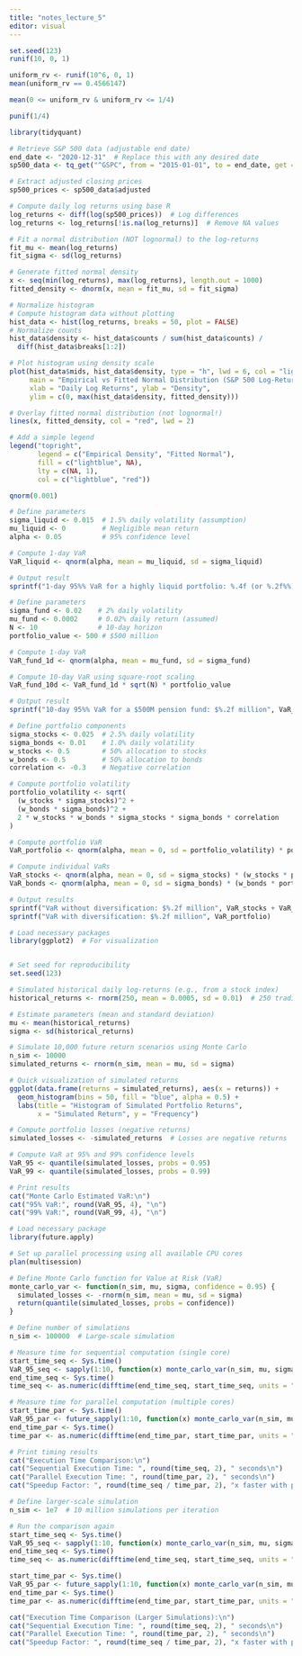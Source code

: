 ```yaml
---
title: "notes_lecture_5"
editor: visual
---
```


```r
set.seed(123)
runif(10, 0, 1)
```

```r
uniform_rv <- runif(10^6, 0, 1)
mean(uniform_rv == 0.4566147)
```

```r
mean(0 <= uniform_rv & uniform_rv <= 1/4)
```

```r
punif(1/4)
```

```r
library(tidyquant)
```

```r
# Retrieve S&P 500 data (adjustable end date)
end_date <- "2020-12-31"  # Replace this with any desired date
sp500_data <- tq_get("^GSPC", from = "2015-01-01", to = end_date, get = "stock.prices")

# Extract adjusted closing prices
sp500_prices <- sp500_data$adjusted

# Compute daily log returns using base R
log_returns <- diff(log(sp500_prices))  # Log differences
log_returns <- log_returns[!is.na(log_returns)]  # Remove NA values

# Fit a normal distribution (NOT lognormal) to the log-returns
fit_mu <- mean(log_returns)
fit_sigma <- sd(log_returns)

# Generate fitted normal density
x <- seq(min(log_returns), max(log_returns), length.out = 1000)
fitted_density <- dnorm(x, mean = fit_mu, sd = fit_sigma)

# Normalize histogram
# Compute histogram data without plotting
hist_data <- hist(log_returns, breaks = 50, plot = FALSE)
# Normalize counts
hist_data$density <- hist_data$counts / sum(hist_data$counts) / 
  diff(hist_data$breaks[1:2])  

# Plot histogram using density scale
plot(hist_data$mids, hist_data$density, type = "h", lwd = 6, col = "lightblue", 
     main = "Empirical vs Fitted Normal Distribution (S&P 500 Log-Returns)", 
     xlab = "Daily Log Returns", ylab = "Density", 
     ylim = c(0, max(hist_data$density, fitted_density)))

# Overlay fitted normal distribution (not lognormal!)
lines(x, fitted_density, col = "red", lwd = 2)

# Add a simple legend
legend("topright", 
       legend = c("Empirical Density", "Fitted Normal"), 
       fill = c("lightblue", NA), 
       lty = c(NA, 1), 
       col = c("lightblue", "red"))

```
```r
qnorm(0.001)
```

```r
# Define parameters
sigma_liquid <- 0.015  # 1.5% daily volatility (assumption)
mu_liquid <- 0         # Negligible mean return
alpha <- 0.05          # 95% confidence level

# Compute 1-day VaR
VaR_liquid <- qnorm(alpha, mean = mu_liquid, sd = sigma_liquid)

# Output result
sprintf("1-day 95%% VaR for a highly liquid portfolio: %.4f (or %.2f%%)", VaR_liquid, VaR_liquid * 100)
```

```r
# Define parameters
sigma_fund <- 0.02    # 2% daily volatility
mu_fund <- 0.0002     # 0.02% daily return (assumed)
N <- 10               # 10-day horizon
portfolio_value <- 500 # $500 million

# Compute 1-day VaR
VaR_fund_1d <- qnorm(alpha, mean = mu_fund, sd = sigma_fund)

# Compute 10-day VaR using square-root scaling
VaR_fund_10d <- VaR_fund_1d * sqrt(N) * portfolio_value

# Output result
sprintf("10-day 95%% VaR for a $500M pension fund: $%.2f million", VaR_fund_10d)
```

```r

# Define portfolio components
sigma_stocks <- 0.025  # 2.5% daily volatility
sigma_bonds <- 0.01    # 1.0% daily volatility
w_stocks <- 0.5        # 50% allocation to stocks
w_bonds <- 0.5         # 50% allocation to bonds
correlation <- -0.3    # Negative correlation

# Compute portfolio volatility
portfolio_volatility <- sqrt(
  (w_stocks * sigma_stocks)^2 +
  (w_bonds * sigma_bonds)^2 +
  2 * w_stocks * w_bonds * sigma_stocks * sigma_bonds * correlation
)

# Compute portfolio VaR
VaR_portfolio <- qnorm(alpha, mean = 0, sd = portfolio_volatility) * portfolio_value

# Compute individual VaRs
VaR_stocks <- qnorm(alpha, mean = 0, sd = sigma_stocks) * (w_stocks * portfolio_value)
VaR_bonds <- qnorm(alpha, mean = 0, sd = sigma_bonds) * (w_bonds * portfolio_value)

# Output results
sprintf("VaR without diversification: $%.2f million", VaR_stocks + VaR_bonds)
sprintf("VaR with diversification: $%.2f million", VaR_portfolio)
```

```r
# Load necessary packages
library(ggplot2)  # For visualization


# Set seed for reproducibility
set.seed(123)

# Simulated historical daily log-returns (e.g., from a stock index)
historical_returns <- rnorm(250, mean = 0.0005, sd = 0.01)  # 250 trading days

# Estimate parameters (mean and standard deviation)
mu <- mean(historical_returns)
sigma <- sd(historical_returns)

# Simulate 10,000 future return scenarios using Monte Carlo
n_sim <- 10000
simulated_returns <- rnorm(n_sim, mean = mu, sd = sigma)

# Quick visualization of simulated returns
ggplot(data.frame(returns = simulated_returns), aes(x = returns)) +
  geom_histogram(bins = 50, fill = "blue", alpha = 0.5) +
  labs(title = "Histogram of Simulated Portfolio Returns",
       x = "Simulated Return", y = "Frequency")
```

```r
# Compute portfolio losses (negative returns)
simulated_losses <- -simulated_returns  # Losses are negative returns

# Compute VaR at 95% and 99% confidence levels
VaR_95 <- quantile(simulated_losses, probs = 0.95)
VaR_99 <- quantile(simulated_losses, probs = 0.99)

# Print results
cat("Monte Carlo Estimated VaR:\n")
cat("95% VaR:", round(VaR_95, 4), "\n")
cat("99% VaR:", round(VaR_99, 4), "\n")
```

```r
# Load necessary package
library(future.apply)

# Set up parallel processing using all available CPU cores
plan(multisession)

# Define Monte Carlo function for Value at Risk (VaR)
monte_carlo_var <- function(n_sim, mu, sigma, confidence = 0.95) {
  simulated_losses <- -rnorm(n_sim, mean = mu, sd = sigma)
  return(quantile(simulated_losses, probs = confidence))
}

# Define number of simulations
n_sim <- 100000  # Large-scale simulation

# Measure time for sequential computation (single core)
start_time_seq <- Sys.time()
VaR_95_seq <- sapply(1:10, function(x) monte_carlo_var(n_sim, mu, sigma, 0.95))
end_time_seq <- Sys.time()
time_seq <- as.numeric(difftime(end_time_seq, start_time_seq, units = "secs"))  # Convert to numeric seconds

# Measure time for parallel computation (multiple cores)
start_time_par <- Sys.time()
VaR_95_par <- future_sapply(1:10, function(x) monte_carlo_var(n_sim, mu, sigma, 0.95), future.seed = TRUE)
end_time_par <- Sys.time()
time_par <- as.numeric(difftime(end_time_par, start_time_par, units = "secs"))  # Convert to numeric seconds

# Print timing results
cat("Execution Time Comparison:\n")
cat("Sequential Execution Time: ", round(time_seq, 2), " seconds\n")
cat("Parallel Execution Time: ", round(time_par, 2), " seconds\n")
cat("Speedup Factor: ", round(time_seq / time_par, 2), "x faster with parallel computing\n")

```

```r
# Define larger-scale simulation
n_sim <- 1e7  # 10 million simulations per iteration

# Run the comparison again
start_time_seq <- Sys.time()
VaR_95_seq <- sapply(1:10, function(x) monte_carlo_var(n_sim, mu, sigma, 0.95))
end_time_seq <- Sys.time()
time_seq <- as.numeric(difftime(end_time_seq, start_time_seq, units = "secs"))

start_time_par <- Sys.time()
VaR_95_par <- future_sapply(1:10, function(x) monte_carlo_var(n_sim, mu, sigma, 0.95), future.seed = TRUE)
end_time_par <- Sys.time()
time_par <- as.numeric(difftime(end_time_par, start_time_par, units = "secs"))

cat("Execution Time Comparison (Larger Simulations):\n")
cat("Sequential Execution Time: ", round(time_seq, 2), " seconds\n")
cat("Parallel Execution Time: ", round(time_par, 2), " seconds\n")
cat("Speedup Factor: ", round(time_seq / time_par, 2), "x faster with parallel computing\n")
```

